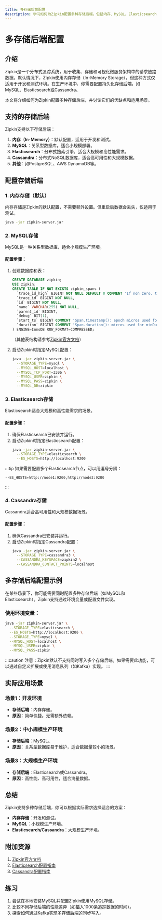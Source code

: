 ```yaml
---
title: 多存储后端配置
description: 学习如何为Zipkin配置多种存储后端，包括内存、MySQL、Elasticsearch等，并理解不同存储方案的适用场景。
---
```


# 多存储后端配置

## 介绍

Zipkin是一个分布式追踪系统，用于收集、存储和可视化微服务架构中的请求链路数据。默认情况下，Zipkin使用内存存储（In-Memory Storage），但这种方式仅适用于开发和测试环境。在生产环境中，你需要配置持久化存储后端，如MySQL、Elasticsearch或Cassandra。

本文将介绍如何为Zipkin配置多种存储后端，并讨论它们的优缺点和适用场景。

## 支持的存储后端

Zipkin支持以下存储后端：

1. **内存（In-Memory）**：默认配置，适用于开发和测试。
2. **MySQL**：关系型数据库，适合小规模部署。
3. **Elasticsearch**：分布式搜索引擎，适合大规模和高性能需求。
4. **Cassandra**：分布式NoSQL数据库，适合高可用性和大规模数据。
5. **其他**：如PostgreSQL、AWS DynamoDB等。

## 配置存储后端

### 1. 内存存储（默认）

内存存储是Zipkin的默认配置，不需要额外设置。但重启后数据会丢失，仅适用于测试。

```bash
java -jar zipkin-server.jar
```

### 2. MySQL存储

MySQL是一种关系型数据库，适合小规模生产环境。

#### 配置步骤：
1. 创建数据库和表：
   ```sql
   CREATE DATABASE zipkin;
   USE zipkin;
   CREATE TABLE IF NOT EXISTS zipkin_spans (
     `trace_id_high` BIGINT NOT NULL DEFAULT 0 COMMENT 'If non zero, this means the trace uses 128 bit traceIds instead of 64 bit',
     `trace_id` BIGINT NOT NULL,
     `id` BIGINT NOT NULL,
     `name` VARCHAR(255) NOT NULL,
     `parent_id` BIGINT,
     `debug` BIT(1),
     `start_ts` BIGINT COMMENT 'Span.timestamp(): epoch micros used for endTs query and to implement TTL',
     `duration` BIGINT COMMENT 'Span.duration(): micros used for minDuration and maxDuration query'
   ) ENGINE=InnoDB ROW_FORMAT=COMPRESSED;
   ```
   （其他表结构请参考[Zipkin官方文档](https://zipkin.io/)）

2. 启动Zipkin时指定MySQL配置：
   ```bash
   java -jar zipkin-server.jar \
     --STORAGE_TYPE=mysql \
     --MYSQL_HOST=localhost \
     --MYSQL_TCP_PORT=3306 \
     --MYSQL_USER=zipkin \
     --MYSQL_PASS=zipkin \
     --MYSQL_DB=zipkin
   ```

### 3. Elasticsearch存储

Elasticsearch适合大规模和高性能需求的场景。

#### 配置步骤：
1. 确保Elasticsearch已安装并运行。
2. 启动Zipkin时指定Elasticsearch配置：
   ```bash
   java -jar zipkin-server.jar \
     --STORAGE_TYPE=elasticsearch \
     --ES_HOSTS=http://localhost:9200
   ```

:::tip
如果需要配置多个Elasticsearch节点，可以用逗号分隔：
```bash
--ES_HOSTS=http://node1:9200,http://node2:9200
```
:::

### 4. Cassandra存储

Cassandra适合高可用性和大规模数据场景。

#### 配置步骤：
1. 确保Cassandra已安装并运行。
2. 启动Zipkin时指定Cassandra配置：
   ```bash
   java -jar zipkin-server.jar \
     --STORAGE_TYPE=cassandra3 \
     --CASSANDRA_KEYSPACE=zipkin2 \
     --CASSANDRA_CONTACT_POINTS=localhost
   ```

## 多存储后端配置示例

在某些场景下，你可能需要同时配置多种存储后端（如MySQL和Elasticsearch）。Zipkin支持通过环境变量或配置文件实现。

### 使用环境变量：
```bash
java -jar zipkin-server.jar \
  --STORAGE_TYPE=elasticsearch \
  --ES_HOSTS=http://localhost:9200 \
  --STORAGE_TYPE=mysql \
  --MYSQL_HOST=localhost \
  --MYSQL_USER=zipkin \
  --MYSQL_PASS=zipkin
```

:::caution
注意：Zipkin默认不支持同时写入多个存储后端。如果需要此功能，可以通过自定义扩展或使用消息队列（如Kafka）实现。
:::

## 实际应用场景

### 场景1：开发环境
- **存储后端**：内存存储。
- **原因**：简单快捷，无需额外依赖。

### 场景2：中小规模生产环境
- **存储后端**：MySQL。
- **原因**：关系型数据库易于维护，适合数据量较小的场景。

### 场景3：大规模生产环境
- **存储后端**：Elasticsearch或Cassandra。
- **原因**：高性能、高可用性，适合海量数据。

## 总结

Zipkin支持多种存储后端，你可以根据实际需求选择适合的方案：
- **内存存储**：开发和测试。
- **MySQL**：小规模生产环境。
- **Elasticsearch/Cassandra**：大规模生产环境。

## 附加资源

1. [Zipkin官方文档](https://zipkin.io/)
2. [Elasticsearch配置指南](https://www.elastic.co/guide/en/elasticsearch/reference/current/index.html)
3. [Cassandra配置指南](https://cassandra.apache.org/doc/latest/)

## 练习

1. 尝试在本地安装MySQL并配置Zipkin使用MySQL存储。
2. 比较不同存储后端的性能差异（如插入1000条追踪数据的时间）。
3. 探索如何通过Kafka实现多存储后端的同步写入。